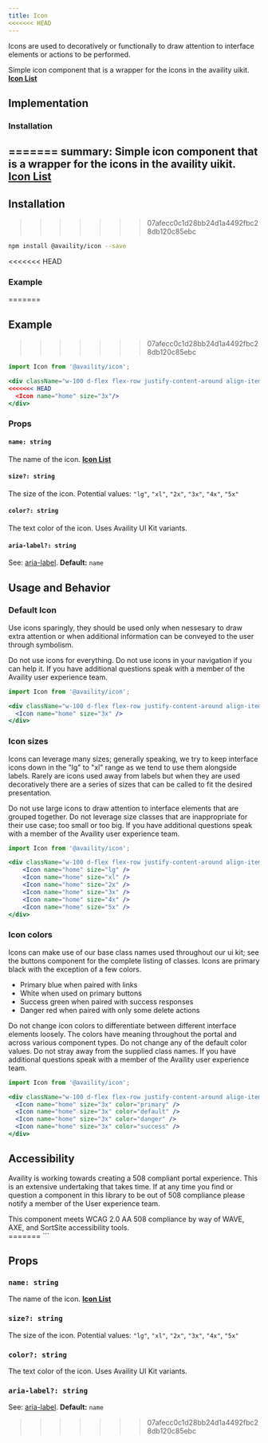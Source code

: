 ```yaml
---
title: Icon
<<<<<<< HEAD
---
```


Icons are used to decoratively or functionally to draw attention to interface elements or actions to be performed.

Simple icon component that is a wrapper for the icons in the availity uikit. 
**[Icon List](http://availity.github.io/availity-uikit/v3/icons)**


## Implementation 

### Installation
=======
summary: Simple icon component that is a wrapper for the icons in the availity uikit. **[Icon List](http://availity.github.io/availity-uikit/v3/icons)**
---

## Installation
>>>>>>> 07afecc0c1d28bb24d1a4492fbc28db120c85ebc

```bash
npm install @availity/icon --save
```

<<<<<<< HEAD
### Example
=======
## Example
>>>>>>> 07afecc0c1d28bb24d1a4492fbc28db120c85ebc

```jsx live=true viewCode=true
import Icon from '@availity/icon';

<div className="w-100 d-flex flex-row justify-content-around align-items-center">
<<<<<<< HEAD
  <Icon name="home" size="3x"/>
</div>
```

### Props

#### `name: string`

The name of the icon. **[Icon List](http://availity.github.io/availity-uikit/v3/icons)**

#### `size?: string`

The size of the icon. Potential values: `"lg"`, `"xl"`, `"2x"`, `"3x"`, `"4x"`, `"5x"`

#### `color?: string`

The text color of the icon. Uses Availity UI Kit variants.

#### `aria-label?: string`

See: [aria-label](https://developer.mozilla.org/en-US/docs/Web/Accessibility/ARIA/ARIA_Techniques/Using_the_aria-label_attribute). **Default:** `name`

## Usage and Behavior

### Default Icon

Use icons sparingly, they should be used only when nessesary to draw extra attention or when additional
information can be conveyed to the user through symbolism. 

<div class="disclaimer">
 Do not use icons for everything. Do not use icons in your navigation if you can help it. 
 If you have additional questions speak with a member of the Availity user experience team.
</div>

```jsx live=true viewCode=false
import Icon from '@availity/icon';

<div className="w-100 d-flex flex-row justify-content-around align-items-center">
  <Icon name="home" size="3x" />
</div>
```

### Icon sizes

Icons can leverage many sizes; generally speaking, we try to keep interface icons down in the "lg" to "xl" range
as we tend to use them alongside labels. Rarely are icons used away from labels but when they are used 
decoratively there are a series of sizes that can be called to fit the desired presentation. 

<div class="disclaimer">
 Do not use large icons to draw attention to interface elements that are grouped together. Do not leverage size classes 
 that are inappropriate for their use case; too small or too big. If you have additional questions speak with a member of the Availity user experience team.
</div>

```jsx live=true viewCode=false
import Icon from '@availity/icon';

<div className="w-100 d-flex flex-row justify-content-around align-items-center">
    <Icon name="home" size="lg" />
    <Icon name="home" size="xl" />
    <Icon name="home" size="2x" />
    <Icon name="home" size="3x" />
    <Icon name="home" size="4x" />
    <Icon name="home" size="5x" />
</div>
```

### Icon colors

Icons can make use of our base class names used throughout our ui kit; see the buttons component for the
complete listing of classes. Icons are primary black with the exception of a few colors. 

- Primary blue when paired with links
- White when used on primary buttons
- Success green when paired with success responses
- Danger red when paired with only some delete actions

<div class="disclaimer">
  Do not change icon colors to differentiate between different interface elements loosely. The colors have meaning
  throughout the portal and across various component types. Do not change any of the default color values.
  Do not stray away from the supplied class names. 
  If you have additional questions speak with a member of the Availity user experience team.
</div>

```jsx live=true viewCode=false
import Icon from '@availity/icon';

<div className="w-100 d-flex flex-row justify-content-around align-items-center">
  <Icon name="home" size="3x" color="primary" />
  <Icon name="home" size="3x" color="default" />
  <Icon name="home" size="3x" color="danger" />
  <Icon name="home" size="3x" color="success" />
</div>
```


##  Accessibility

Availity is working towards creating a 508 compliant portal experience. This is an extensive undertaking that takes time. 
If at any time you find or question a component in this library to be out of 508 compliance please notify a member of the
User experience team.

<div class="disclaimer">
  This component meets WCAG 2.0 AA 508 compliance by way of WAVE, AXE, and SortSite accessibility tools.
</div>
=======
  <Icon name="home" size="3x" color="primary" />
</div>
```

## Props

### `name: string`

The name of the icon. **[Icon List](http://availity.github.io/availity-uikit/v3/icons)**

### `size?: string`

The size of the icon. Potential values: `"lg"`, `"xl"`, `"2x"`, `"3x"`, `"4x"`, `"5x"`

### `color?: string`

The text color of the icon. Uses Availity UI Kit variants.

### `aria-label?: string`

See: [aria-label](https://developer.mozilla.org/en-US/docs/Web/Accessibility/ARIA/ARIA_Techniques/Using_the_aria-label_attribute). **Default:** `name`
>>>>>>> 07afecc0c1d28bb24d1a4492fbc28db120c85ebc
